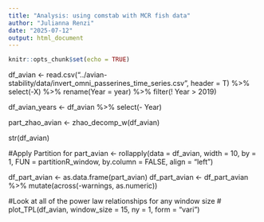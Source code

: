 ```yaml
---
title: "Analysis: using comstab with MCR fish data"
author: "Julianna Renzi"
date: "2025-07-12"
output: html_document
---
```


```r
knitr::opts_chunk$set(echo = TRUE)
```

df_avian <- read.csv("../avian-stability/data/invert_omni_passerines_time_series.csv", header = T) %>%
  select(-X) %>%
  rename(Year = year) %>%
  filter(! Year > 2019)

df_avian_years <- df_avian %>%
  select(- Year)

part_zhao_avian <- zhao_decomp_w(df_avian)

str(df_avian)

#Apply Partition for 
part_avian <- rollapply(data = df_avian, width = 10, by = 1, FUN = partitionR_window, by.column = FALSE, align = "left")

df_part_avian <- as.data.frame(part_avian)
df_part_avian <- df_part_avian %>%
  mutate(across(-warnings, as.numeric))

#Look at all of the power law relationships for any window size
# plot_TPL(df_avian, window_size = 15, ny = 1, form = "vari")